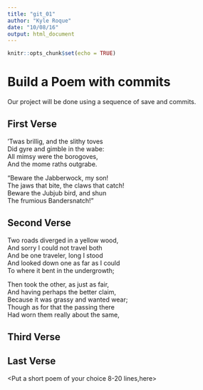 ---
title: "git_01"
author: "Kyle Roque"
date: "10/08/16"
output: html_document
---

```{r setup, include=FALSE}
knitr::opts_chunk$set(echo = TRUE)
```
# Build a Poem with commits
Our project will be done using a sequence of save and commits.

## First Verse 
<Put the first two verses of Jabberwocky by Lewis Carrol in this section>

’Twas brillig, and the slithy toves   
Did gyre and gimble in the wabe:   
All mimsy were the borogoves,   
And the mome raths outgrabe.   
  
“Beware the Jabberwock, my son!   
The jaws that bite, the claws that catch!   
Beware the Jubjub bird, and shun   
The frumious Bandersnatch!”   


## Second Verse
<Put the first two verses of The Road Not Taken by Robert Frost here>

Two roads diverged in a yellow wood,  
And sorry I could not travel both  
And be one traveler, long I stood  
And looked down one as far as I could  
To where it bent in the undergrowth;  
  
Then took the other, as just as fair,  
And having perhaps the better claim,  
Because it was grassy and wanted wear;  
Though as for that the passing there  
Had worn them really about the same,  



## Third Verse
<Put the first two verses of The Walrus and the Carpenter here>

## Last Verse
<Put a short poem of your choice 8-20 lines,here>

